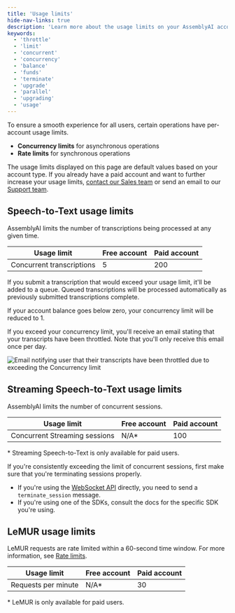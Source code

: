 ```yaml
---
title: 'Usage limits'
hide-nav-links: true
description: 'Learn more about the usage limits on your AssemblyAI account'
keywords:
  - 'throttle'
  - 'limit'
  - 'concurrent'
  - 'concurrency'
  - 'balance'
  - 'funds'
  - 'terminate'
  - 'upgrade'
  - 'parallel'
  - 'upgrading'
  - 'usage'
---
```




To ensure a smooth experience for all users, certain operations have per-account usage limits.

- **Concurrency limits** for asynchronous operations
- **Rate limits** for synchronous operations

<Note title="Increasing your usage limits">

The usage limits displayed on this page are default values based on your account type. If you already have a paid account and want to further increase your usage limits, <a href="https://www.assemblyai.com/contact" target="_blank">contact our Sales team</a> or send an email to our [Support team](support@assemblyai.com).

</Note>

## Speech-to-Text usage limits

AssemblyAI limits the number of transcriptions being processed at any given time.

| Usage limit | Free account | Paid account |
| --- | --- | --- |
| Concurrent transcriptions | 5 | 200 |

If you submit a transcription that would exceed your usage limit, it'll be added to a queue. Queued transcriptions will be processed automatically as previously submitted transcriptions complete.

If your account balance goes below zero, your concurrency limit will be reduced to 1.

If you exceed your concurrency limit, you'll receive an email stating that your transcripts have been throttled. Note that you'll only receive this email once per day.

![Email notifying user that their transcripts have been throttled due to exceeding the Concurrency limit](./limit.png)

## Streaming Speech-to-Text usage limits

AssemblyAI limits the number of concurrent sessions.
  
| Usage limit | Free account | Paid account |
| --- | --- | --- |
| Concurrent Streaming sessions | N/A* | 100 |

\* Streaming Speech-to-Text is only available for paid users.

<Note title="Properly terminating sessions">

If you're consistently exceeding the limit of concurrent sessions, first make sure that you're terminating sessions properly.

- If you're using the [WebSocket API](https://www.assemblyai.com/docs/api-reference/streaming/realtime) directly, you need to send a `terminate_session` message.
- If you're using one of the SDKs, consult the docs for the specific SDK you're using.

</Note>

## LeMUR usage limits

LeMUR requests are rate limited within a 60-second time window. For more information, see [Rate limits](https://www.assemblyai.com/docs/api-reference/overview#rate-limits).

| Usage limit | Free account | Paid account |
| --- | --- | --- |
| Requests per minute | N/A* | 30 |

\* LeMUR is only available for paid users.



